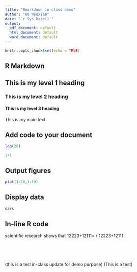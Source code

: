 ```yaml
---
title: "Rmarkdown in-class demo"
author: "HU Wenxiao"
date: "`r Sys.Date()`"
output:
  pdf_document: default
  html_document: default
  word_document: default
---
```


```r
knitr::opts_chunk$set(echo = TRUE)
```

## R Markdown

## This is my level 1 heading

### This is my level 2 heading

#### This is my level 3 heading

This is my main text.

## Add code to your document

```r
log(20)
```

```r
1+1
```

## Output figures

```r
plot(1:10,1:10)
```

## Display data

```r
cars
```

## In-line R code

scientific research shows that 12223+12111= r 12223+12111

```         
```

\
\

(this is a test in-class update for demo purpose)
(This is a test)
